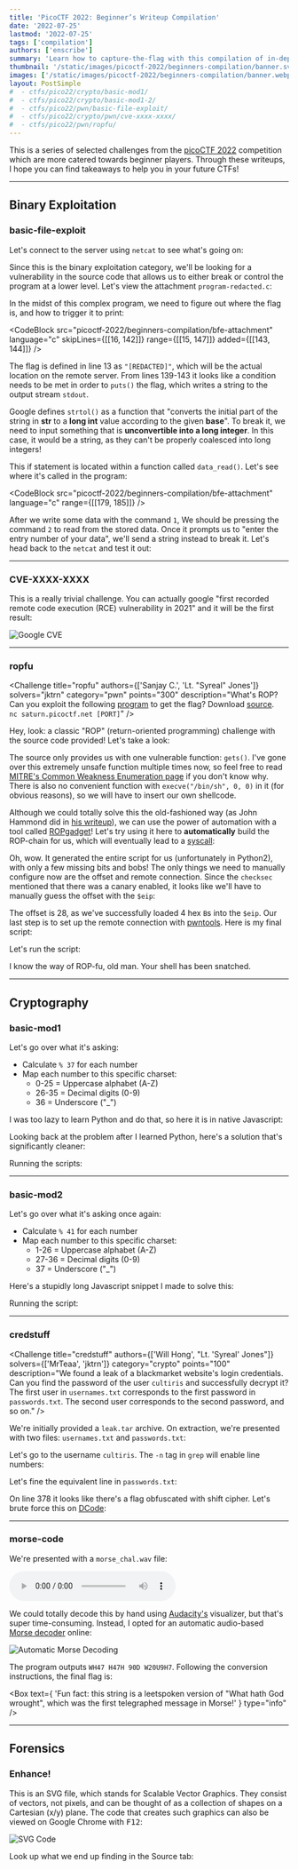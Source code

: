 ```yaml
---
title: 'PicoCTF 2022: Beginner’s Writeup Compilation'
date: '2022-07-25'
lastmod: '2022-07-25'
tags: ['compilation']
authors: ['enscribe']
summary: 'Learn how to capture-the-flag with this compilation of in-depth writeups from picoCTF 2022. Covers introductory-level challenges in all categories!'
thumbnail: '/static/images/picoctf-2022/beginners-compilation/banner.svg'
images: ['/static/images/picoctf-2022/beginners-compilation/banner.webp']
layout: PostSimple
#  - ctfs/pico22/crypto/basic-mod1/
#  - ctfs/pico22/crypto/basic-mod1-2/
#  - ctfs/pico22/pwn/basic-file-exploit/
#  - ctfs/pico22/crypto/pwn/cve-xxxx-xxxx/
#  - ctfs/pico22/pwn/ropfu/
---
```


This is a series of selected challenges from the [picoCTF 2022](https://picoctf.org/) competition which are more catered towards beginner players. Through these writeups, I hope you can find takeaways to help you in your future CTFs!

---

## Binary Exploitation

<div className="invisible !h-0">

### basic-file-exploit

</div>

<Challenge
    title="basic-file-exploit"
    authors="Will Hong"
    solvers="jktrn"
    category="pwn"
    points="100"
    description="The program provided allows you to write to a file and read what you wrote from it. Try playing around with it and see if you can break it! Connect to the program with netcat:  
    `$ nc saturn.picoctf.net 50366`"
/>

Let's connect to the server using `netcat` to see what's going on:

<CodeBlock src="picoctf-2022/beginners-compilation/bfe-first-netcat" rawHTML terminal />

Since this is the binary exploitation category, we'll be looking for a vulnerability in the source code that allows us to either break or control the program at a lower level. Let's view the attachment `program-redacted.c`:

<CodeBlock src="picoctf-2022/beginners-compilation/bfe-attachment" language="c" scrollable />

In the midst of this complex program, we need to figure out where the flag is, and how to trigger it to print:

<CodeBlock
    src="picoctf-2022/beginners-compilation/bfe-attachment"
    language="c"
    skipLines={[[16, 142]]}
    range={[[15, 147]]}
    added={[[143, 144]]}
/>

The flag is defined in line 13 as `"[REDACTED]"`, which will be the actual location on the remote server. From lines 139-143 it looks like a condition needs to be met in order to `puts()` the flag, which writes a string to the output stream `stdout`.

Google defines `strtol()` as a function that "converts the initial part of the string in **str** to a **long int** value according to the given **base**". To break it, we need to input something that is **unconvertible into a long integer**. In this case, it would be a string, as they can't be properly coalesced into long integers!

This if statement is located within a function called `data_read()`. Let's see where it's called in the program:

<CodeBlock
    src="picoctf-2022/beginners-compilation/bfe-attachment"
    language="c"
    range={[[179, 185]]}
/>

After we write some data with the command `1`, We should be pressing the command `2` to read from the stored data. Once it prompts us to "enter the entry number of your data", we'll send a string instead to break it. Let's head back to the `netcat` and test it out:

<CodeBlock src="picoctf-2022/beginners-compilation/bfe-last-netcat" rawHTML terminal />

---

<div className="invisible !h-0">

### CVE-XXXX-XXXX

</div>

<Challenge
    title="CVE-XXXX-XXXX"
    authors="Mubarak Mikail"
    solvers="jktrn"
    category="osint"
    points="100"
    description="Enter the CVE of the vulnerability as the flag with the correct flag format - `picoCTF{CVE-XXXX-XXXXX}` - replacing `XXXX-XXXXX` with the numbers for the matching vulnerability. The CVE we're looking for is the first recorded remote code execution (RCE) vulnerability in 2021 in the Windows Print Spooler Service, which is available across desktop and server versions of Windows operating systems. The service is used to manage printers and print servers."
/>

This is a really trivial challenge. You can actually google "first recorded remote code execution (RCE) vulnerability in 2021" and it will be the first result:

![Google CVE](/static/images/picoctf-2022/beginners-compilation/cve-google.png)

<Box text="**CVE-XXXX-XXXX**: `picoCTF{CVE-2021-34527}`" type="flag" />

---

<div className="invisible !h-0">

### ropfu

</div>

<Challenge
    title="ropfu"
    authors={['Sanjay C.', 'Lt. "Syreal" Jones']}
    solvers="jktrn"
    category="pwn"
    points="300"
    description="What's ROP?  
    Can you exploit the following [program](#nofileforyou) to get the flag? Download [source](#nofileforyou).  
    `nc saturn.picoctf.net [PORT]`"
/>

<Box
    text="Warning: This is an **instance-based** challenge. Port info will be redacted alongside the last eight characters of the flag, as they are dynamic."
    type="warning"
/>

<CodeBlock src="picoctf-2022/beginners-compilation/ropfu-checksec" rawHTML terminal />

Hey, look: a classic "ROP" (return-oriented programming) challenge with the source code provided! Let's take a look:

<CodeBlock src="picoctf-2022/beginners-compilation/ropfu-attachment" language="c" />

The source only provides us with one vulnerable function: `gets()`. I've gone over this extremely unsafe function multiple times now, so feel free to read [MITRE's Common Weakness Enumeration page](https://cwe.mitre.org/data/definitions/242) if you don't know why. There is also no convenient function with `execve("/bin/sh", 0, 0)` in it (for obvious reasons), so we will have to insert our own shellcode.

Although we could totally solve this the old-fashioned way (as John Hammond did in [his writeup](https://www.youtube.com/watch?v=c7wNN8qgxAA)), we can use the power of automation with a tool called [ROPgadget](https://github.com/JonathanSalwan/ROPgadget)! Let's try using it here to **automatically** build the ROP-chain for us, which will eventually lead to a [syscall](https://en.wikipedia.org/wiki/System_call):

<CodeBlock src="picoctf-2022/beginners-compilation/ropfu-ropchain" rawHTML terminal />

Oh, wow. It generated the entire script for us (unfortunately in Python2), with only a few missing bits and bobs! The only things we need to manually configure now are the offset and remote connection. Since the `checksec` mentioned that there was a canary enabled, it looks like we'll have to manually guess the offset with the `$eip`:

<CodeBlock src="picoctf-2022/beginners-compilation/ropfu-gdb" rawHTML terminal />

The offset is 28, as we've successfully loaded 4 hex `B`s into the `$eip`. Our last step is to set up the remote connection with [pwntools](https://docs.pwntools.com/en/stable/). Here is my final script:

<CodeBlock src="picoctf-2022/beginners-compilation/ropfu-solve" language="python" scrollable />

Let's run the script:

<CodeBlock src="picoctf-2022/beginners-compilation/ropfu-run" rawHTML terminal />

I know the way of ROP-fu, old man. Your shell has been snatched.

---

## Cryptography

<div className="invisible !h-0">

### basic-mod1

</div>

<Challenge
    title="basic-mod1"
    authors="Will Hong"
    solvers="jktrn"
    category="crypto"
    points="100"
    description="We found this weird message being passed around on the servers, we think we have a working decryption scheme.  
    Take each number mod 37 and map it to the following character set - 0-25 is the alphabet (uppercase), 26-35 are the decimal digits, and 36 is an underscore. Wrap your decrypted message in the picoCTF flag format (i.e. `picoCTF{decrypted_message}`)"
/>

Let's go over what it's asking:

-   Calculate `% 37` for each number
-   Map each number to this specific charset:
    -   0-25 = Uppercase alphabet (A-Z)
    -   26-35 = Decimal digits (0-9)
    -   36 = Underscore ("\_")

I was too lazy to learn Python and do that, so here it is in native Javascript:

<CodeBlock src="picoctf-2022/beginners-compilation/bm1-solve-js" language="javascript" />

Looking back at the problem after I learned Python, here's a solution that's significantly cleaner:

<CodeBlock src="picoctf-2022/beginners-compilation/bm1-solve-py" language="python" />

Running the scripts:

<CodeBlock src="picoctf-2022/beginners-compilation/bm1-run" rawHTML terminal />

---

<div className="invisible !h-0">

### basic-mod2

</div>

<Challenge
    title="basic-mod2"
    authors="Will Hong"
    solvers="jktrn"
    category="crypto"
    points="100"
    description="A new modular challenge! Take each number mod 41 and find the modular inverse for the result. Then map to the following character set - 1-26 are the alphabet, 27-36 are the decimal digits, and 37 is an underscore. Wrap your decrypted message in the picoCTF flag format (`picoCTF{decrypted_message}`)."
/>

Let's go over what it's asking once again:

-   Calculate `% 41` for each number
-   Map each number to this specific charset:
    -   1-26 = Uppercase alphabet (A-Z)
    -   27-36 = Decimal digits (0-9)
    -   37 = Underscore ("\_")

Here's a stupidly long Javascript snippet I made to solve this:

<CodeBlock src="picoctf-2022/beginners-compilation/bm2-solve" language="javascript" />

Running the script:

<CodeBlock src="picoctf-2022/beginners-compilation/bm2-run" rawHTML terminal />

---

<div className="invisible !h-0">

### credstuff

</div>

<Challenge
    title="credstuff"
    authors={['Will Hong', "Lt. 'Syreal' Jones"]}
    solvers={['MrTeaa', 'jktrn']}
    category="crypto"
    points="100"
    description="We found a leak of a blackmarket website's login credentials. Can you find the password of the user `cultiris` and successfully decrypt it?  
    The first user in `usernames.txt` corresponds to the first password in `passwords.txt`. The second user corresponds to the second password, and so on."
/>

We're initially provided a `leak.tar` archive. On extraction, we're presented with two files: `usernames.txt` and `passwords.txt`:

<div className="flex flex-col items-center justify-center gap-4 md:flex-row">
    <div>
        <CodeBlock src="picoctf-2022/beginners-compilation/credstuff-usernames" language="text" />
    </div>
    <div>
        <CodeBlock src="picoctf-2022/beginners-compilation/credstuff-passwords" language="text" />
    </div>
</div>

Let's go to the username `cultiris`. The `-n` tag in `grep` will enable line numbers:

<CodeBlock src="picoctf-2022/beginners-compilation/credstuff-grep" rawHTML terminal />

Let's fine the equivalent line in `passwords.txt`:

<CodeBlock src="picoctf-2022/beginners-compilation/credstuff-search" rawHTML />

On line 378 it looks like there's a flag obfuscated with shift cipher. Let's brute force this on [DCode](https://www.dcode.fr/caesar-cipher):

<CodeBlock src="picoctf-2022/beginners-compilation/credstuff-dcode" rawHTML />

<Box text="**credstuff**: `picoCTF{C7r1F_54V35_71M3}`" type="flag" />

---

<div className="invisible !h-0">

### morse-code

</div>

<Challenge
    title="morse-code"
    authors="Will Hong"
    solvers="jktrn"
    category="crypto"
    points="100"
    description="Morse code is well known. Can you decrypt this?  
    Wrap your answer with `picoCTF{}`, put underscores in place of pauses, and use all lowercase."
/>

We're presented with a `morse_chal.wav` file:

<div className="my-4 flex items-center justify-center">
    <audio controls>
        <source src="/static/images/picoctf-2022/beginners-compilation/morse_chal.wav" />
        Your browser does not support the audio element.
    </audio>
</div>

We could totally decode this by hand using [Audacity's](https://www.audacityteam.org/) visualizer, but that's super time-consuming. Instead, I opted for an automatic audio-based [Morse decoder](https://morsecode.world/international/decoder/audio-decoder-adaptive.html) online:

![Automatic Morse Decoding](/static/images/picoctf-2022/beginners-compilation/morse-code.gif)

The program outputs `WH47 H47H 90D W20U9H7`. Following the conversion instructions, the final flag is:

<Box text="**morse-code**: `picoCTF{wh47_h47h_90d_w20u9h7}`" type="flag" />

<Box
    text={
        'Fun fact: this string is a leetspoken version of "What hath God wrought", which was the first telegraphed message in Morse!'
    }
    type="info"
/>

---

## Forensics

<div className="invisible !h-0">

### Enhance!

</div>

<Challenge
    title="Enhance!"
    authors="Lt. 'Syreal' Jones"
    solvers="jktrn"
    category="forensics"
    points="100"
    description="Download this image file and find the flag.
    <img src='/static/images/picoctf-2022/beginners-compilation/svg.png' className='!mb-0 w-72' alt='svg.png'>
    <figcaption>svg.png</figcaption>"
/>

This is an SVG file, which stands for Scalable Vector Graphics. They consist of vectors, not pixels, and can be thought of as a collection of shapes on a Cartesian (x/y) plane. The code that creates such graphics can also be viewed on Google Chrome with <kbd>F12</kbd>:

![SVG Code](/static/images/picoctf-2022/beginners-compilation/svg2.png)

Look up what we end up finding in the Source tab:

<CodeBlock src="picoctf-2022/beginners-compilation/enhance-flag" language="svg" scrollable />

<Box text="**Enhance!**: `picoCTF{3nh4nc3d_[REDACTED]}`" type="flag" />
